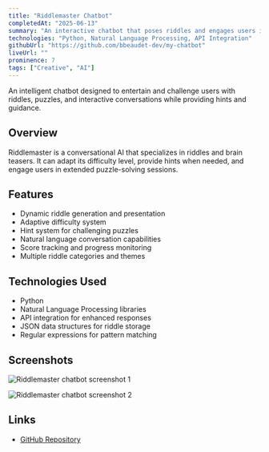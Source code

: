 ```yaml
---
title: "Riddlemaster Chatbot"
completedAt: "2025-06-13"
summary: "An interactive chatbot that poses riddles and engages users in puzzle-solving conversations"
technologies: "Python, Natural Language Processing, API Integration"
githubUrl: "https://github.com/bbeaudet-dev/my-chatbot"
liveUrl: ""
prominence: 7
tags: ["Creative", "AI"]
---
```


An intelligent chatbot designed to entertain and challenge users with riddles, puzzles, and interactive conversations while providing hints and guidance.

## Overview

Riddlemaster is a conversational AI that specializes in riddles and brain teasers. It can adapt its difficulty level, provide hints when needed, and engage users in extended puzzle-solving sessions.

## Features

- Dynamic riddle generation and presentation
- Adaptive difficulty system
- Hint system for challenging puzzles
- Natural language conversation capabilities
- Score tracking and progress monitoring
- Multiple riddle categories and themes

## Technologies Used

- Python
- Natural Language Processing libraries
- API integration for enhanced responses
- JSON data structures for riddle storage
- Regular expressions for pattern matching

## Screenshots

<Image
  src="/portfolio/chatbot1.jpg"
  alt="Riddlemaster chatbot screenshot 1"
  width={800}
  height={600}
  className="rounded-lg my-4"
/>

<Image
  src="/portfolio/chatbot2.jpg"
  alt="Riddlemaster chatbot screenshot 2"
  width={800}
  height={600}
  className="rounded-lg my-4"
/>

## Links

- [GitHub Repository](https://github.com/bbeaudet-dev/my-chatbot)
